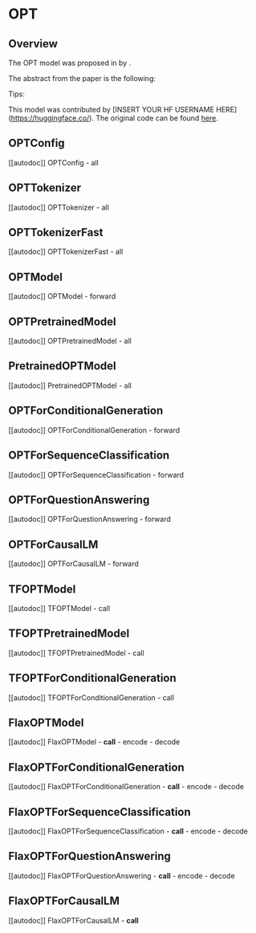 <!--Copyright 2020 The HuggingFace Team. All rights reserved.

Licensed under the Apache License, Version 2.0 (the "License"); you may not use this file except in compliance with
the License. You may obtain a copy of the License at

http://www.apache.org/licenses/LICENSE-2.0

Unless required by applicable law or agreed to in writing, software distributed under the License is distributed on
an "AS IS" BASIS, WITHOUT WARRANTIES OR CONDITIONS OF ANY KIND, either express or implied. See the License for the
specific language governing permissions and limitations under the License.
-->

# OPT

## Overview

The OPT model was proposed in [<INSERT PAPER NAME HERE>](<INSERT PAPER LINK HERE>) by <INSERT AUTHORS HERE>.
<INSERT SHORT SUMMARY HERE>

The abstract from the paper is the following:

*<INSERT PAPER ABSTRACT HERE>*

Tips:

<INSERT TIPS ABOUT MODEL HERE>

This model was contributed by [INSERT YOUR HF USERNAME HERE](https://huggingface.co/<INSERT YOUR HF USERNAME HERE>).
The original code can be found [here](<INSERT LINK TO GITHUB REPO HERE>).


## OPTConfig

[[autodoc]] OPTConfig
    - all

## OPTTokenizer

[[autodoc]] OPTTokenizer
    - all

## OPTTokenizerFast

[[autodoc]] OPTTokenizerFast
    - all

## OPTModel

[[autodoc]] OPTModel
    - forward

## OPTPretrainedModel

[[autodoc]] OPTPretrainedModel
    - all

## PretrainedOPTModel

[[autodoc]] PretrainedOPTModel
    - all

## OPTForConditionalGeneration

[[autodoc]] OPTForConditionalGeneration
    - forward

## OPTForSequenceClassification

[[autodoc]] OPTForSequenceClassification
    - forward

## OPTForQuestionAnswering

[[autodoc]] OPTForQuestionAnswering
    - forward

## OPTForCausalLM

[[autodoc]] OPTForCausalLM
    - forward

## TFOPTModel

[[autodoc]] TFOPTModel
    - call

## TFOPTPretrainedModel

[[autodoc]] TFOPTPretrainedModel
    - call

## TFOPTForConditionalGeneration

[[autodoc]] TFOPTForConditionalGeneration
    - call

## FlaxOPTModel

[[autodoc]] FlaxOPTModel
    - __call__
    - encode
    - decode

## FlaxOPTForConditionalGeneration

[[autodoc]] FlaxOPTForConditionalGeneration
    - __call__
    - encode
    - decode

## FlaxOPTForSequenceClassification

[[autodoc]] FlaxOPTForSequenceClassification
    - __call__
    - encode
    - decode

## FlaxOPTForQuestionAnswering

[[autodoc]] FlaxOPTForQuestionAnswering
    - __call__
    - encode
    - decode

## FlaxOPTForCausalLM

[[autodoc]] FlaxOPTForCausalLM
    - __call__